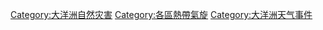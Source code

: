 [[Category:大洋洲自然灾害|Category:大洋洲自然灾害]]
[[Category:各區熱帶氣旋|Category:各區熱帶氣旋]]
[[Category:大洋洲天气事件|Category:大洋洲天气事件]]